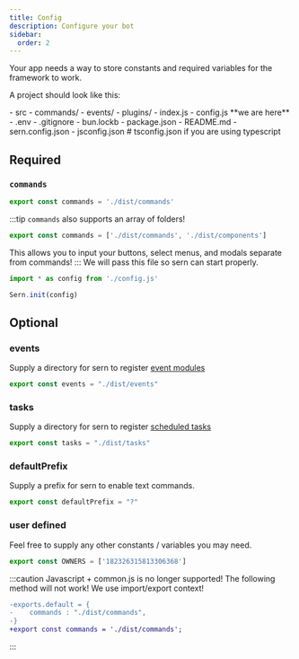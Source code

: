 ```yaml
---
title: Config 
description: Configure your bot 
sidebar:
  order: 2
---
```

Your app needs a way to store constants and required variables for the framework to work.

A project should look like this: <br />


<FileTree>
- src
  - commands/
  - events/
  - plugins/ 
  - index.js
  - config.js **we are here**
- .env
- .gitignore
- bun.lockb
- package.json
- README.md
- sern.config.json
- jsconfig.json # tsconfig.json if you are using typescript
</FileTree>

## Required

### `commands`
```js title='src/config.js'
export const commands = './dist/commands'
```
:::tip 
`commands` also supports an array of folders! 
```js title='src/config.js'
export const commands = ['./dist/commands', './dist/components']
```
This allows you to input your buttons, select menus, and modals separate from commands!
:::
We will pass this file so sern can start properly.

```js title='src/index.js'
import * as config from './config.js'

Sern.init(config)
```

## Optional 
### events 
Supply a directory for sern to register [event modules](/v4/reference/modules)
```js
export const events = "./dist/events"
```

### tasks
Supply a directory for sern to register [scheduled tasks](/v4/reference/tasks)
```js 
export const tasks = "./dist/tasks"
```

### defaultPrefix
Supply a prefix for sern to enable text commands.
```js 
export const defaultPrefix = "?"
```

### user defined
Feel free to supply any other constants / variables you may need.
```js
export const OWNERS = ['182326315813306368']
```


:::caution
Javascript + common.js is no longer supported! The following method will not work! 
We use import/export context!
```diff
-exports.default = {
-    commands : "./dist/commands",
-}
+export const commands = './dist/commands';
```
:::

